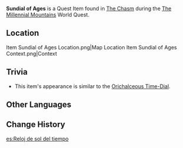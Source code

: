 {{Item Infobox
|id          = 101637
|image       = Item Sundial of Ages.png
|type        = Quest Items
|description = One of the six lost offerings scattered throughout The Chasm. It seems quite old now, but the etchings are still very clear, and so it can still be used.<br />The sun is a rare sight down in The Chasm, and it is easy to lose track of time. But someday, this sundial will once again track the passage of years.
|source1     = Found in [[The Chasm]] during [[The Millennial Mountains]]
}}
'''Sundial of Ages''' is a Quest Item found in [[The Chasm]] during the [[The Millennial Mountains]] World Quest.

==Location==
<gallery>
Item Sundial of Ages Location.png|Map Location
Item Sundial of Ages Context.png|Context
</gallery>

==Trivia==
* This item's appearance is similar to the [[Orichalceous Time-Dial]].

==Other Languages==
{{Other Languages
|default_hidden = 1
|en      = Sundial of Ages
|zhs     = 岁时之晷
|zhs_rm  = Suìshí zhī Guǐ
|zht     = 歲時之晷
|zht_rm  = Suìshí zhī Guǐ
|ja      = 歳時の日時計
|ja_rm   = Saiji no Hidokei{{Assumed}}
|ko      = {{tt|세월|歲月}}의 해{{tt|시계|時計}}
|ko_rm   = Sewol-ui Haesigye
|es      = Reloj de sol del tiempo
|fr      = Cadran solaire des âges
|ru      = Солнечные часы эпох
|th      = นาฬิกาแดดแห่งช่วงวัย
|th_rm   = 
|vi      = Đồng Hồ Thời Gian
|de      = Sonnenuhr der langen Jahre
|id      = Jam Matahari Penghitung Waktu
|pt      = Relógio Solar de Eras
|tr      = Çağların Güneş Saati
|it      = Meridiana delle ere
}}

==Change History==
{{Change History|2.6}}

[[es:Reloj de sol del tiempo]]